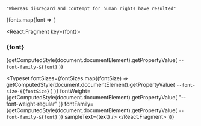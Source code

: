 

	"Whereas disregard and contempt for human rights have resulted"

<Meta title="Theme/Fonts" />

{fonts.map(font => (

<React.Fragment key={font}>
	<h3>{font}</h3>
	<p>
		{getComputedStyle(document.documentElement).getPropertyValue(
			`--font-family-${font}`
		)}
	</p>
	<Typeset
		fontSizes={fontSizes.map((fontSize) =>
			getComputedStyle(document.documentElement).getPropertyValue(
				`--font-size-${fontSize}`
			)
		)}
		fontWeight={getComputedStyle(document.documentElement).getPropertyValue(
			"--font-weight-regular"
		)}
		fontFamily={getComputedStyle(document.documentElement).getPropertyValue(
			`--font-family-${font}`
		)}
		sampleText={text}
	/>
</React.Fragment>
))}
